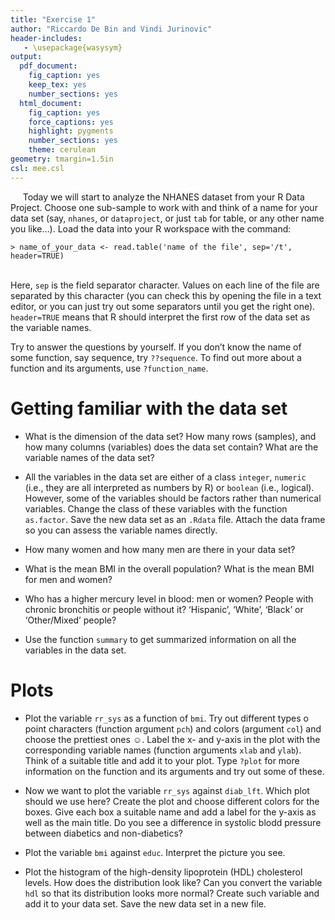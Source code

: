 ```yaml
---
title: "Exercise 1"
author: "Riccardo De Bin and Vindi Jurinovic"
header-includes:
   - \usepackage{wasysym}
output:
  pdf_document:
    fig_caption: yes
    keep_tex: yes
    number_sections: yes
  html_document:
    fig_caption: yes
    force_captions: yes
    highlight: pygments
    number_sections: yes
    theme: cerulean
geometry: tmargin=1.5in
csl: mee.csl
---
```


&nbsp;&nbsp;&nbsp;&nbsp;&nbsp;Today we will start to analyze the NHANES dataset from your R Data Project. Choose one sub-sample to work with and think of a name for your data set (say, `nhanes`, or `dataproject`, or just `tab` for table, or any other name you like...). Load the data into your R workspace with the command:     
  
```
> name_of_your_data <- read.table('name of the file', sep='/t', header=TRUE)
```


\
Here, `sep` is the field separator character. Values on each line of the file are separated by this character (you can check this by opening the file in a text editor, or you can just try out some separators until you get the right one). `header=TRUE` means that R should interpret the first row of the data set as the variable names.
\


Try to answer the questions by yourself. If you don't know the name of some function, say sequence, try `??sequence`. To find out more about a function and its arguments, use `?function_name`.
\




# Getting familiar with the data set
* What is the dimension of the data set? How many rows (samples), and how many columns (variables) does the data set contain? What are the variable names of the data set?
\

* All the variables in the data set are either of a class `integer`, `numeric` (i.e., they are all interpreted as numbers by R) or `boolean` (i.e., logical). However, some of the variables should be factors rather than numerical variables. Change the class of these variables with the function `as.factor`.
Save the new data set as an `.Rdata` file.
Attach the data frame so you can assess the variable names directly.
\

* How many women and how many men are there in your data set?
\

* What is the mean BMI in the overall population? What is the mean BMI for men and women?
\

* Who has a higher mercury level in blood: men or women? People with chronic bronchitis or people without it? 'Hispanic', 'White', 'Black' or 'Other/Mixed' people?
\

* Use the function `summary` to get summarized information on all the variables in the data set.
\


# Plots
* Plot the variable `rr_sys` as a function of `bmi`. Try out different types o point characters (function argument `pch`) and colors (argument `col`) and choose the prettiest ones $\smiley$. Label the x- and y-axis in the plot with the corresponding variable names (function arguments `xlab` and `ylab`). Think of a suitable title and add it to your plot. Type `?plot` for more information on the function and its arguments and try out some of these.
\

* Now we want to plot the variable `rr_sys` against `diab_lft`. Which plot should we use here?
Create the plot and choose different colors for the boxes. Give each box a suitable name and add a label for the y-axis as well as the main title. Do you see a difference in systolic blodd pressure between diabetics and non-diabetics?
\

* Plot the variable `bmi` against `educ`. Interpret the picture you see.
\

* Plot the histogram of the high-density lipoprotein (HDL) cholesterol levels. How does the distribution look like? Can you convert the variable `hdl` so that its distribution looks more normal? Create such variable and add it to your data set. Save the new data set in a new file.
